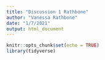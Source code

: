 ```yaml
---
title: "Discussion 1 Rathbone"
author: "Vanessa Rathbone"
date: "1/7/2021"
output: html_document
---
```


```r
knitr::opts_chunk$set(echo = TRUE)
library(tidyverse)
```


